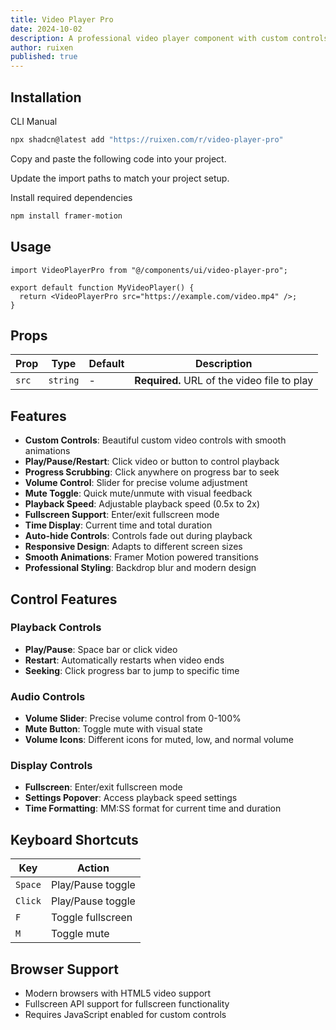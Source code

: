 ```yaml
---
title: Video Player Pro
date: 2024-10-02
description: A professional video player component with custom controls, playback speed adjustment, volume control, and fullscreen support.
author: ruixen
published: true
---
```


<ComponentPreview name="video-player-pro-demo" />

## Installation

<Tabs defaultValue="cli">

<TabsList>
  <TabsTrigger value="cli">CLI</TabsTrigger>
  <TabsTrigger value="manual">Manual</TabsTrigger>
</TabsList>
<TabsContent value="cli">

```bash
npx shadcn@latest add "https://ruixen.com/r/video-player-pro"
```

</TabsContent>

<TabsContent value="manual">

<Steps>

<Step>Copy and paste the following code into your project.</Step>

<ComponentSource name="video-player-pro" />

<Step>Update the import paths to match your project setup.</Step>

<Step>Install required dependencies</Step>

```bash
npm install framer-motion
```

</Steps>

</TabsContent>

</Tabs>

## Usage

```tsx
import VideoPlayerPro from "@/components/ui/video-player-pro";

export default function MyVideoPlayer() {
  return <VideoPlayerPro src="https://example.com/video.mp4" />;
}
```

## Props

| Prop  | Type     | Default | Description                                 |
| ----- | -------- | ------- | ------------------------------------------- |
| `src` | `string` | -       | **Required.** URL of the video file to play |

## Features

- **Custom Controls**: Beautiful custom video controls with smooth animations
- **Play/Pause/Restart**: Click video or button to control playback
- **Progress Scrubbing**: Click anywhere on progress bar to seek
- **Volume Control**: Slider for precise volume adjustment
- **Mute Toggle**: Quick mute/unmute with visual feedback
- **Playback Speed**: Adjustable playback speed (0.5x to 2x)
- **Fullscreen Support**: Enter/exit fullscreen mode
- **Time Display**: Current time and total duration
- **Auto-hide Controls**: Controls fade out during playback
- **Responsive Design**: Adapts to different screen sizes
- **Smooth Animations**: Framer Motion powered transitions
- **Professional Styling**: Backdrop blur and modern design

## Control Features

### Playback Controls

- **Play/Pause**: Space bar or click video
- **Restart**: Automatically restarts when video ends
- **Seeking**: Click progress bar to jump to specific time

### Audio Controls

- **Volume Slider**: Precise volume control from 0-100%
- **Mute Button**: Toggle mute with visual state
- **Volume Icons**: Different icons for muted, low, and normal volume

### Display Controls

- **Fullscreen**: Enter/exit fullscreen mode
- **Settings Popover**: Access playback speed settings
- **Time Formatting**: MM:SS format for current time and duration

## Keyboard Shortcuts

| Key     | Action            |
| ------- | ----------------- |
| `Space` | Play/Pause toggle |
| `Click` | Play/Pause toggle |
| `F`     | Toggle fullscreen |
| `M`     | Toggle mute       |

## Browser Support

- Modern browsers with HTML5 video support
- Fullscreen API support for fullscreen functionality
- Requires JavaScript enabled for custom controls

